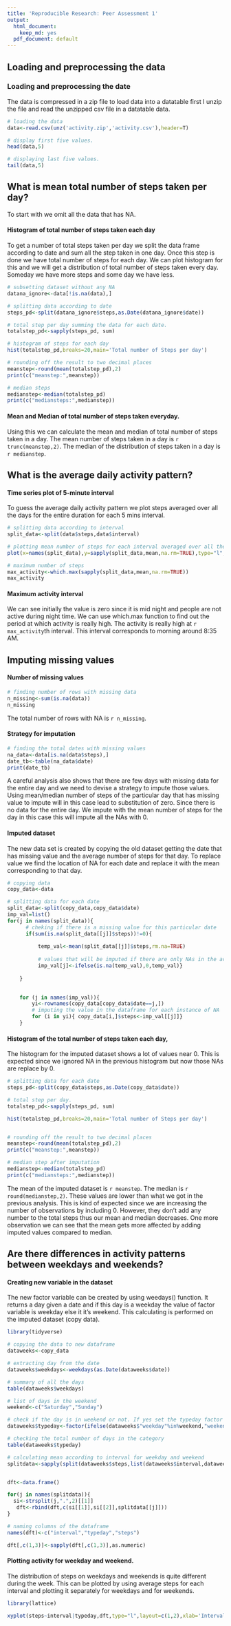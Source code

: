 ```yaml
---
title: 'Reproducible Research: Peer Assessment 1'
output:
  html_document:
    keep_md: yes
  pdf_document: default
---
```



## Loading and preprocessing the data

### Loading and preprocessing the date
The data is compressed in a zip file to load data into a datatable first I unzip the file and read the unzipped csv file in a datatable data. 

```r
# loading the data
data<-read.csv(unz('activity.zip','activity.csv'),header=T)

# display first five values.
head(data,5)

# displaying last five values.
tail(data,5)
```


## What is mean total number of steps taken per day?
To start with we omit all the data that has NA.

#### Histogram of total number of steps taken each day
To get a number of total steps taken per day we split the data frame according to date and sum all the step taken in one day. Once this step is done we have total number of steps for each day. We can plot histogram for this and we will get a distribution of total number of steps taken every day. Someday we have more steps and some day we have less.


```r

# subsetting dataset without any NA
datana_ignore<-data[!is.na(data),]

# splitting data according to date
steps_pd<-split(datana_ignore$steps,as.Date(datana_ignore$date))

# total step per day summing the data for each date.
totalstep_pd<-sapply(steps_pd, sum)

# histogram of steps for each day
hist(totalstep_pd,breaks=20,main='Total number of Steps per day')

# rounding off the result to two decimal places
meanstep<-round(mean(totalstep_pd),2)
print(c("meanstep:",meanstep))

# median steps 
medianstep<-median(totalstep_pd)
print(c("mediansteps:",medianstep))

```
#### Mean and Median of total number of steps taken everyday.
Using this we can calculate the mean and median of total number of steps taken in a day. The mean number of steps taken in a day is  `r trunc(meanstep,2)`. The median of the distribution of steps taken in a day is `r medianstep`.


## What is the average daily activity pattern?

#### Time series plot of 5-minute interval
To guess the average daily activity pattern we plot steps averaged over all the days for the entire duration for each 5 mins interval.
```r

# splitting data according to interval
split_data<-split(data$steps,data$interval)

# plotting mean number of steps for each interval averaged over all the dates
plot(x=names(split_data),y=sapply(split_data,mean,na.rm=TRUE),type="l",xlab='Interval',ylab='Average number of steps',main='Average number of steps vs Interval')

# maximum number of steps
max_activity<-which.max(sapply(split_data,mean,na.rm=TRUE))
max_activity
```

#### Maximum activity interval
We can see initially the value is zero since it is mid night and people are not active during night time. We can use which.max function to find out the period at which activity is really high. The activity is really high at `r max_activity`th interval. This interval corresponds to morning around 8:35 AM.



## Imputing missing values

#### Number of missing values
```r
# finding number of rows with missing data
n_missing<-sum(is.na(data))
n_missing
```

The total number of rows with NA is `r n_missing`.

#### Strategy for imputation

```r
# finding the total dates with missing values
na_data<-data[is.na(data$steps),]
date_tb<-table(na_data$date)
print(date_tb)
```
A careful analysis also shows that there are few days with missing data for the entire day and we need to devise a strategy to impute those values. Using mean/median number of steps of the particular day that has missing value to impute will in this case lead to substitution of zero. Since there is no data for the entire day. We impute with the mean number of steps for the day in this case this will impute all the NAs with 0.   

#### Imputed dataset
The new data set is created by copying the old dataset getting the date that has missing value and the average number of steps for that day. To replace value we find the location of NA for each date and replace it with the mean corresponding to that day.
```r
# copying data
copy_data<-data 

# splitting data for each date
split_data<-split(copy_data,copy_data$date)
imp_val=list()
for(j in names(split_data)){
      # cheking if there is a missing value for this particular date
      if(sum(is.na(split_data[[j]]$steps))!=0){
        
          temp_val<-mean(split_data[[j]]$steps,rm.na=TRUE)
          
          # values that will be imputed if there are only NAs in the array of missing value for a date
          imp_val[j]<-ifelse(is.na(temp_val),0,temp_val)}
              
    }

  
    for (j in names(imp_val)){
        yi<-rownames(copy_data[copy_data$date==j,])
        # imputing the value in the dataframe for each instance of NA      
        for (i in yi){ copy_data[i,]$steps<-imp_val[[j]]}
    }
```
#### Histogram of the total number of steps taken each day,
The histogram for the imputed dataset shows a lot of values near 0. This is expected since we ignored NA in the previous histogram but now those NAs are replace by 0.

```r

# splitting data for each date
steps_pd<-split(copy_data$steps,as.Date(copy_data$date))

# total step per day.
totalstep_pd<-sapply(steps_pd, sum)

hist(totalstep_pd,breaks=20,main='Total number of Steps per day')


# rounding off the result to two decimal places
meanstep<-round(mean(totalstep_pd),2)
print(c("meanstep:",meanstep))

```
```r

# median step after imputation
medianstep<-median(totalstep_pd)
print(c("mediansteps:",medianstep))

```
The mean of the imputed dataset is `r meanstep`. The median is `r round(medianstep,2)`. These values are lower than what we got in the previous analysis. This is kind of expected since we are increasing the number of observations by including 0. However, they don't add any number to the total steps thus our mean and median decreases. One more observation we can see that the mean gets more affected by adding imputed values compared to median.



## Are there differences in activity patterns between weekdays and weekends?


#### Creating new variable in the dataset
The new factor variable can be created by using weedays() function. It returns a day given a date and if this day is a weekday the value of factor variable is weekday else it it's weekend. This calculating is performed on the imputed dataset (copy data).
```r
library(tidyverse)

# copying the data to new dataframe
dataweeks<-copy_data

# extracting day from the date
dataweeks$weekdays<-weekdays(as.Date(dataweeks$date))

# summary of all the days
table(dataweeks$weekdays)

# list of days in the weekend
weekend<-c("Saturday","Sunday")

# check if the day is in weekend or not. If yes set the typeday factor of dataweeks to weekend otherwise set it to weekday.
dataweeks$typeday<-factor(ifelse(dataweeks$"weekday"%in%weekend,"weekends","weekdays"))

# checking the total number of days in the category
table(dataweeks$typeday)

# calculating mean according to interval for weekday and weekend
splitdata<-sapply(split(dataweeks$steps,list(dataweeks$interval,dataweeks$typeday)),mean)


dft<-data.frame()

for(j in names(splitdata)){
  si<-strsplit(j,".",2)[[1]]
   dft<-rbind(dft,c(si[[1]],si[[2]],splitdata[[j]]))
}

# naming columns of the dataframe
names(dft)<-c("interval","typeday","steps")

dft[,c(1,3)]<-sapply(dft[,c(1,3)],as.numeric)
```

#### Plotting activity for weekday and weekend.
The distribution of steps on weekdays and weekends is quite different during the week. This can be plotted by using average steps for each interval and plotting it separately for weekdays and for weekends.
```r
library(lattice)

xyplot(steps~interval|typeday,dft,type="l",layout=c(1,2),xlab='Interval',ylab='Number of steps')
```


